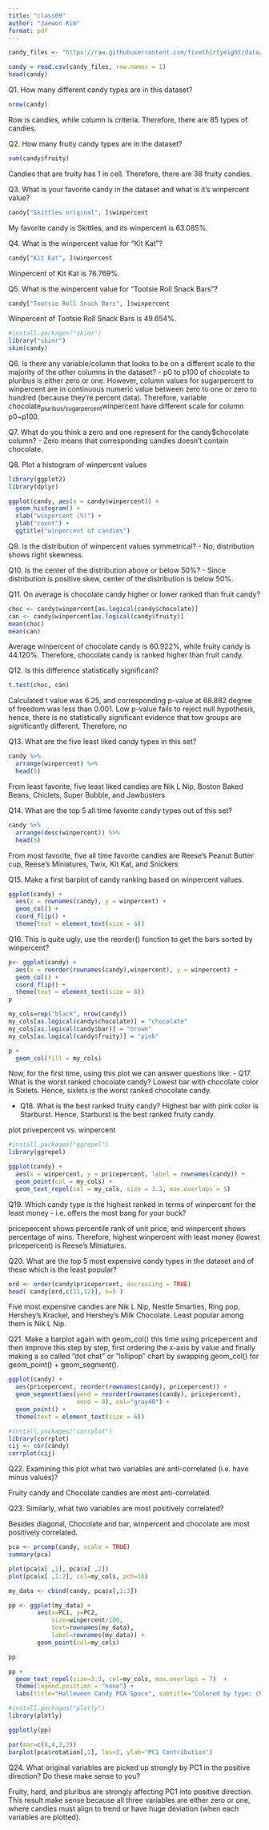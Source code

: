 ---
title: "class09"
author: "Jaewon Kim"
format: pdf
---

```{r}
candy_files <- "https://raw.githubusercontent.com/fivethirtyeight/data/master/candy-power-ranking/candy-data.csv"

candy = read.csv(candy_files, row.names = 1)
head(candy)
```

Q1. How many different candy types are in this dataset?
```{r}
nrow(candy)
```
Row is candies, while column is criteria. Therefore, there are 85 types of candies. 


Q2. How many fruity candy types are in the dataset?
```{r}
sum(candy$fruity)
```
Candies that are fruity has 1 in cell. Therefore, there are 38 fruity candies.


Q3. What is your favorite candy in the dataset and what is it’s winpercent value?
```{r}
candy["Skittles original", ]$winpercent
```
My favorite candy is Skittles, and its winpercent is 63.085%.


Q4. What is the winpercent value for “Kit Kat”?
```{r}
candy["Kit Kat", ]$winpercent
```
Winpercent of Kit Kat is 76.769%.


Q5. What is the winpercent value for “Tootsie Roll Snack Bars”?
```{r}
candy["Tootsie Roll Snack Bars", ]$winpercent
```
Winpercent of Tootsie Roll Snack Bars is 49.654%. 


```{r}
#install.packages("skimr")
library("skimr")
skim(candy)
```

Q6. Is there any variable/column that looks to be on a different scale to the majority of the other columns in the dataset?
- p0 to p100 of chocolate to pluribus is either zero or one. However, column values for sugarpercent to winpercent are in continuous numeric value between zero to one or zero to hundred (because they're percent data). Therefore, variable chocolate~pluribus/sugarpercent~winpercent have different scale for column p0~p100.


Q7. What do you think a zero and one represent for the candy$chocolate column?
- Zero means that corresponding candies doesn't contain chocolate.


Q8. Plot a histogram of winpercent values
```{r}
library(ggplot2)
library(dplyr)

ggplot(candy, aes(x = candy$winpercent)) + 
  geom_histogram() +
  xlab("winpercent (%)") +
  ylab("count") +
  ggtitle("winpercent of candies")
```

Q9. Is the distribution of winpercent values symmetrical?
- No, distribution shows right skewness.


Q10. Is the center of the distribution above or below 50%?
- Since distribution is positive skew, center of the distribution is below 50%.


Q11. On average is chocolate candy higher or lower ranked than fruit candy?
```{r}
choc <- candy$winpercent[as.logical(candy$chocolate)]
can <- candy$winpercent[as.logical(candy$fruity)]
mean(choc)
mean(can)
```
Average winpercent of chocolate candy is 60.922%, while fruity candy is 44.120%. Therefore, chocolate candy is ranked higher than fruit candy. 


Q12. Is this difference statistically significant?
```{r}
t.test(choc, can)
```
Calculated t value was 6.25, and corresponding p-value at 68.882 degree of freedom was less than 0.001. Low p-value fails to reject null hypothesis, hence, there is no statistically significant evidence that tow groups are significantly different. Therefore, no


Q13. What are the five least liked candy types in this set?
```{r}
candy %>%
  arrange(winpercent) %>%
  head(5)
```
From least favorite, five least liked candies are Nik L Nip, Boston Baked Beans, Chiclets, Super Bubble, and Jawbusters


Q14. What are the top 5 all time favorite candy types out of this set?
```{r}
candy %>%
  arrange(desc(winpercent)) %>%
  head(5)
```
From most favorite, five all time favorite candies are Reese's Peanut Butter cup, Reese's Miniatures, Twix, Kit Kat, and Snickers


Q15. Make a first barplot of candy ranking based on winpercent values.
```{r}
ggplot(candy) +
  aes(x = rownames(candy), y = winpercent) +
  geom_col() +
  coord_flip() +
  theme(text = element_text(size = 6))
```


Q16. This is quite ugly, use the reorder() function to get the bars sorted by winpercent?
```{r}
p<- ggplot(candy) +
  aes(x = reorder(rownames(candy),winpercent), y = winpercent) +
  geom_col() +
  coord_flip() +
  theme(text = element_text(size = 6))
p
```


```{r}
my_cols=rep("black", nrow(candy))
my_cols[as.logical(candy$chocolate)] = "chocolate"
my_cols[as.logical(candy$bar)] = "brown"
my_cols[as.logical(candy$fruity)] = "pink"

p +
  geom_col(fill = my_cols)
```

Now, for the first time, using this plot we can answer questions like:
- Q17. What is the worst ranked chocolate candy?
Lowest bar with chocolate color is Sixlets. Hence, sixlets is the worst ranked chocolate candy.


- Q18. What is the best ranked fruity candy?
Highest bar with pink color is Starburst. Hence, Starburst is the best ranked fruity candy.


plot privepercent vs. winpercent
```{r}
#install.packages("ggrepel")
library(ggrepel)

ggplot(candy) +
  aes(x = winpercent, y = pricepercent, label = rownames(candy)) +
  geom_point(col = my_cols) +
  geom_text_repel(col = my_cols, size = 3.3, max.overlaps = 5)
```


Q19. Which candy type is the highest ranked in terms of winpercent for the least money - i.e. offers the most bang for your buck?

pricepercent shows percentile rank of unit price, and winpercent shows percentage of wins. Therefore, highest winpercent with least money (lowest pricepercent) is Reese's Miniatures.


Q20. What are the top 5 most expensive candy types in the dataset and of these which is the least popular?
```{r}
ord <- order(candy$pricepercent, decreasing = TRUE)
head( candy[ord,c(11,12)], n=5 )
```
Five most expensive candies are Nik L Nip, Nestle Smarties, Ring pop, Hershey's Krackel, and Hershey's Milk Chocolate. Least popular among them is Nik L Nip.


Q21. Make a barplot again with geom_col() this time using pricepercent and then improve this step by step, first ordering the x-axis by value and finally making a so called “dot chat” or “lollipop” chart by swapping geom_col() for geom_point() + geom_segment().
```{r}
ggplot(candy) +
  aes(pricepercent, reorder(rownames(candy), pricepercent)) +
  geom_segment(aes(yend = reorder(rownames(candy), pricepercent), 
                   xend = 0), col="gray40") +
  geom_point() +
  theme(text = element_text(size = 6))
```


```{r}
#install.packages("corrplot")
library(corrplot)
cij <- cor(candy)
corrplot(cij)
```

Q22. Examining this plot what two variables are anti-correlated (i.e. have minus values)?

Fruity candy and Chocolate candies are most anti-correlated.


Q23. Similarly, what two variables are most positively correlated?

Besides diagonal, Chocolate and bar, winpercent and chocolate are most positively correlated. 


```{r}
pca <- prcomp(candy, scale = TRUE)
summary(pca)

plot(pca$x[ ,1], pca$x[ ,2])
plot(pca$x[ ,1:2], col=my_cols, pch=16)
```
```{r}
my_data <- cbind(candy, pca$x[,1:3])

pp <- ggplot(my_data) + 
        aes(x=PC1, y=PC2, 
            size=winpercent/100,  
            text=rownames(my_data),
            label=rownames(my_data)) +
        geom_point(col=my_cols)

pp
```
```{r}
pp + 
  geom_text_repel(size=3.3, col=my_cols, max.overlaps = 7)  + 
  theme(legend.position = "none") +
  labs(title="Halloween Candy PCA Space", subtitle="Colored by type: chocolate bar (dark brown), chocolate other (light brown), fruity (red), other (black)", caption="Data from 538")
```
```{r}
#install.packages("plotly")
library(plotly)

ggplotly(pp)
```

```{r}
par(mar=c(8,4,2,2))
barplot(pca$rotation[,1], las=2, ylab="PC1 Contribution")
```

Q24. What original variables are picked up strongly by PC1 in the positive direction? Do these make sense to you?

Fruity, hard, and pluribus are strongly affecting PC1 into positive direction. This result make sense because all three variables are either zero or one, where candies must align to trend or have huge deviation (when each variables are plotted).



